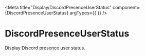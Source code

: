 
<Meta title="Display/DiscordPresenceUserStatus" component={DiscordPresenceUserStatus} argTypes={{ }} />


# DiscordPresenceUserStatus

Display Discord presence user status.

<Story name="Offline">
  <div style={{ fontSize: '14px' }}>
    <Box>
      <DiscordPresenceUserStatus
        classes={StyleDiscordPresenceDefault}
        data={{
          active_on_discord_desktop: false,
          active_on_discord_mobile: false,
          active_on_discord_web: false,
        }}
      />
    </Box>
  </div>
</Story>

<Story name="Online (Desktop)">
  <div style={{ fontSize: '14px' }}>
    <Box>
      <DiscordPresenceUserStatus
        classes={StyleDiscordPresenceDefault}
        data={{
          active_on_discord_desktop: true,
          active_on_discord_mobile: false,
          active_on_discord_web: false,
        }}
      />
    </Box>
  </div>
</Story>

<Story name="Online (Mobile)">
  <div style={{ fontSize: '14px' }}>
    <Box>
      <DiscordPresenceUserStatus
        classes={StyleDiscordPresenceDefault}
        data={{
          active_on_discord_desktop: false,
          active_on_discord_mobile: true,
          active_on_discord_web: false,
        }}
      />
    </Box>
  </div>
</Story>

<Story name="Online (Web)">
  <div style={{ fontSize: '14px' }}>
    <Box>
      <DiscordPresenceUserStatus
        classes={StyleDiscordPresenceDefault}
        data={{
          active_on_discord_desktop: false,
          active_on_discord_mobile: false,
          active_on_discord_web: true,
        }}
      />
    </Box>
  </div>
</Story>
